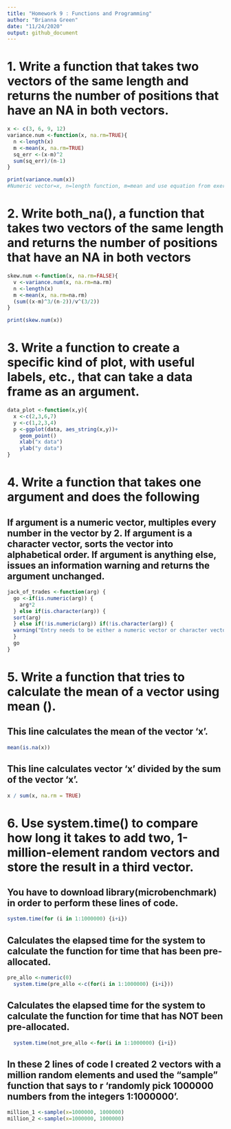 ```yaml
---
title: "Homework 9 : Functions and Programming"
author: "Brianna Green"
date: "11/24/2020"
output: github_document
---
```

# 1. Write a function that takes two vectors of the same length and returns the number of positions that have an NA in both vectors.
``` r
x <- c(3, 6, 9, 12)
variance.num <-function(x, na.rm=TRUE){
  n <-length(x)
  m <-mean(x, na.rm=TRUE)
  sq_err <-(x-m)^2
  sum(sq_err)/(n-1)
}

print(variance.num(x))
#Numeric vector=x, n=length function, m=mean and use equation from exercise
```
# 2. Write both\_na(), a function that takes two vectors of the same length and returns the number of positions that have an NA in both vectors
```r
skew.num <-function(x, na.rm=FALSE){
  v <-variance.num(x, na.rm=na.rm)
  n <-length(x)
  m <-mean(x, na.rm=na.rm)
  (sum((x-m)^3/(n-2))/v^(3/2))
}

print(skew.num(x))
```
# 3. Write a function to create a specific kind of plot, with useful labels, etc., that can take a data frame as an argument.
```r
data_plot <-function(x,y){
  x <-c(2,3,6,7)
  y <-c(1,2,3,4)
  p <-ggplot(data, aes_string(x,y))+
    geom_point()
    xlab("x data")
    ylab("y data")
}
```
# 4. Write a function that takes one argument and does the following
## If argument is a numeric vector, multiples every number in the vector by 2. If argument is a character vector, sorts the vector into alphabetical order. If argument is anything else, issues an information warning and returns the argument unchanged.

```r
jack_of_trades <-function(arg) {
  go <-if(is.numeric(arg)) {
    arg*2
  } else if(is.character(arg)) {
  sort(arg)
  } else if(!is.numeric(arg)) if(!is.character(arg)) {
  warning("Entry needs to be either a numeric vector or character vector")
  }
  go
}
```
# 5. Write a function that tries to calculate the mean of a vector using mean ().
## This line calculates the mean of the vector 'x'.
```r
mean(is.na(x))
```
## This line calculates vector 'x' divided by the sum of the vector 'x'.
```r
x / sum(x, na.rm = TRUE)
```
# 6. Use system.time() to compare how long it takes to add two, 1-million-element random vectors and store the result in a third vector.
## You have to download library(microbenchmark) in order to perform these lines of code.
```r
system.time(for (i in 1:1000000) {i+i})
```
## Calculates the elapsed time for the system to calculate the function for time that has been pre-allocated.
```r
pre_allo <-numeric(0)
  system.time(pre_allo <-c(for(i in 1:1000000) {i+i}))
```
## Calculates the elapsed time for the system to calculate the function for time that has NOT been pre-allocated.
```r
  system.time(not_pre_allo <-for(i in 1:1000000) {i+i})
```
## In these 2 lines of code I created 2 vectors with a million random elements and used the "sample" function that says to r 'randomly pick 1000000 numbers from the integers 1:1000000'.
```r
million_1 <-sample(x=1000000, 1000000)
million_2 <-sample(x=1000000, 1000000)
```